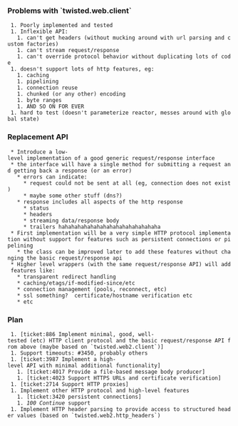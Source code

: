 === Problems with `twisted.web.client` ===

  1. Poorly implemented and tested
  1. Inflexible API:
    1. can't get headers (without mucking around with url parsing and custom factories)
    1. can't stream request/response
    1. can't override protocol behavior without duplicating lots of code
  1. doesn't support lots of http features, eg:
    1. caching
    1. pipelining
    1. connection reuse
    1. chunked (or any other) encoding
    1. byte ranges
    1. AND SO ON FOR EVER
  1. hard to test (doesn't parameterize reactor, messes around with global state)

=== Replacement API ===

  * Introduce a low-level implementation of a good generic request/response interface
  * the interface will have a single method for submitting a request and getting back a response (or an error)
    * errors can indicate:
      * request could not be sent at all (eg, connection does not exist)
      * maybe some other stuff (dns?)
    * response includes all aspects of the http response
      * status
      * headers
      * streaming data/response body
      * trailers hahahahahahahahahahahahahahahaha
  * First implementation will be a very simple HTTP protocol implementation without support for features such as persistent connections or pipelining
    * the class can be improved later to add these features without changing the basic request/response api
  * Higher level wrappers (with the same request/response API) will add features like:
    * transparent redirect handling
    * caching/etags/if-modified-since/etc
    * connection management (pools, reconnect, etc)
    * ssl something?  certificate/hostname verification etc
    * etc

=== Plan ===

  1. [ticket:886 Implement minimal, good, well-tested (etc) HTTP client protocol and the basic request/response API from above (maybe based on `twisted.web2.client`)]
  1. Support timeouts: #3450, probably others
  1. [ticket:3987 Implement a high-level API with minimal additional functionality]
    1. [ticket:4017 Provide a file-based message body producer]
    1. [ticket:4023 Support HTTPS URLs and certificate verification]
  1. [ticket:2714 Support HTTP proxies]
  1. Implement other HTTP protocol and high-level features
    1. [ticket:3420 persistent connections]
    1. ''100 Continue'' support
  1. Implement HTTP header parsing to provide access to structured header values (based on `twisted.web2.http_headers`)
